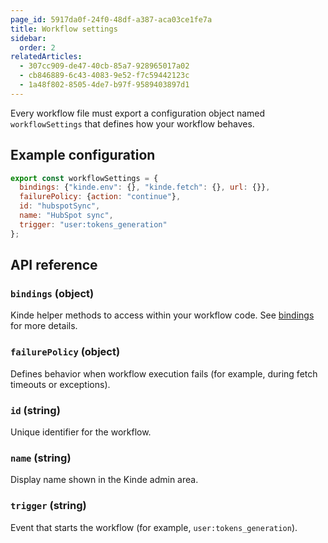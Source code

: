 ```yaml
---
page_id: 5917da0f-24f0-48df-a387-aca03ce1fe7a
title: Workflow settings
sidebar:
  order: 2
relatedArticles:
  - 307cc909-de47-40cb-85a7-928965017a02
  - cb846889-6c43-4083-9e52-f7c59442123c
  - 1a48f802-8505-4de7-b97f-9589403897d1
---
```


Every workflow file must export a configuration object named `workflowSettings` that defines how your workflow behaves.

## Example configuration

```js
export const workflowSettings = {
  bindings: {"kinde.env": {}, "kinde.fetch": {}, url: {}},
  failurePolicy: {action: "continue"},
  id: "hubspotSync",
  name: "HubSpot sync",
  trigger: "user:tokens_generation"
};
```

## API reference

### `bindings` (object)

Kinde helper methods to access within your workflow code. See [bindings](/workflows/configuration/bindings/) for more details.

### `failurePolicy` (object)

Defines behavior when workflow execution fails (for example, during fetch timeouts or exceptions).

### `id` (string)

Unique identifier for the workflow.

### `name` (string)

Display name shown in the Kinde admin area.

### `trigger` (string)

Event that starts the workflow (for example, `user:tokens_generation`).
